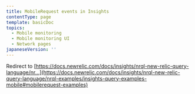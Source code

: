 ```yaml
---
title: MobileRequest events in Insights
contentType: page
template: basicDoc
topics:
  - Mobile monitoring
  - Mobile monitoring UI
  - Network pages
japaneseVersion: ''
---
```


Redirect to [https://docs.newrelic.com/docs/insights/nrql-new-relic-query-language/nr...](https://docs.newrelic.com/docs/insights/nrql-new-relic-query-language/nrql-examples/insights-query-examples-mobile#mobilerequest-examples)
